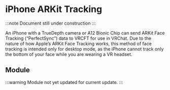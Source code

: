 # iPhone ARKit Tracking

:::note
Document still under construction
:::

An iPhone with a TrueDepth camera or A12 Bionic Chip can send ARKit Face Tracking (“PerfectSync”) data to VRCFT for use in VRChat. 
Due to the nature of how Apple’s ARKit Face Tracking works, this method of face tracking is intended only for desktop mode, as the iPhone cannot track only the bottom of your face while you are wearing a VR headset.

## Module

:::warning
Module not yet updated for current update.
:::
